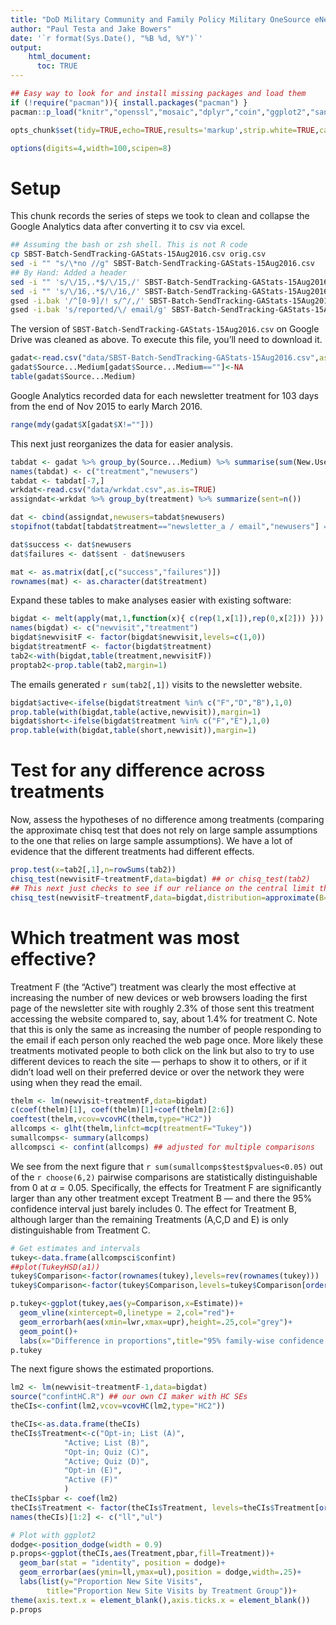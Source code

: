 ```yaml
---
title: "DoD Military Community and Family Policy Military OneSource eNewsletter: Google Analytics Results"
author: "Paul Testa and Jake Bowers"
date: '`r format(Sys.Date(), "%B %d, %Y")`'
output:
    html_document:
      toc: TRUE
---
```


```r
## Easy way to look for and install missing packages and load them
if (!require("pacman")){ install.packages("pacman") }
pacman::p_load("knitr","openssl","mosaic","dplyr","coin","ggplot2","sandwich","lmtest","reshape2","multcomp","lubridate")

opts_chunk$set(tidy=TRUE,echo=TRUE,results='markup',strip.white=TRUE,cache=FALSE,highlight=TRUE,width.cutoff=132,size='footnotesize',message=FALSE,warning=TRUE,comment=NA)

options(digits=4,width=100,scipen=8)
```

\tableofcontents

# Setup

This chunk records the series of steps we took to clean and collapse the Google Analytics data after converting it to csv via excel.

```bash
## Assuming the bash or zsh shell. This is not R code
cp SBST-Batch-SendTracking-GAStats-15Aug2016.csv orig.csv
sed -i "" "s/\*no //g" SBST-Batch-SendTracking-GAStats-15Aug2016.csv
## By Hand: Added a header
sed -i "" 's/\/15,.*$/\/15,/' SBST-Batch-SendTracking-GAStats-15Aug2016.csv
sed -i "" 's/\/16,.*$/\/16,/' SBST-Batch-SendTracking-GAStats-15Aug2016.csv
gsed -i.bak '/^[0-9]/! s/^/,/' SBST-Batch-SendTracking-GAStats-15Aug2016.csv ## add extra column, use gnu-sed from brew install gnu-sed
gsed -i.bak 's/reported/\/ email/g' SBST-Batch-SendTracking-GAStats-15Aug2016.csv
```

The version of `SBST-Batch-SendTracking-GAStats-15Aug2016.csv` on Google Drive was cleaned as above. To execute this file, you'll need to download it.


```r
gadat<-read.csv("data/SBST-Batch-SendTracking-GAStats-15Aug2016.csv",as.is=TRUE,header=TRUE)
gadat$Source...Medium[gadat$Source...Medium==""]<-NA
table(gadat$Source...Medium)
```

Google Analytics recorded data for each newsletter treatment for 103 days from the end of Nov 2015 to early March 2016.

```r
range(mdy(gadat$X[gadat$X!=""]))
```

This next just reorganizes the data for easier analysis.

```r
tabdat <- gadat %>% group_by(Source...Medium) %>% summarise(sum(New.Users,na.rm=TRUE))
names(tabdat) <- c("treatment","newusers")
tabdat <- tabdat[-7,]
wrkdat<-read.csv("data/wrkdat.csv",as.is=TRUE)
assigndat<-wrkdat %>% group_by(treatment) %>% summarize(sent=n())

dat <- cbind(assigndat,newusers=tabdat$newusers)
stopifnot(tabdat[tabdat$treatment=="newsletter_a / email","newusers"] == dat[dat$treatment=="A","newusers"])

dat$success <- dat$newusers
dat$failures <- dat$sent - dat$newusers

mat <- as.matrix(dat[,c("success","failures")])
rownames(mat) <- as.character(dat$treatment)

```

Expand these tables to make analyses easier with existing software:

```r
bigdat <- melt(apply(mat,1,function(x){ c(rep(1,x[1]),rep(0,x[2])) }))
names(bigdat) <- c("newvisit","treatment")
bigdat$newvisitF <- factor(bigdat$newvisit,levels=c(1,0))
bigdat$treatmentF <- factor(bigdat$treatment)
tab2<-with(bigdat,table(treatment,newvisitF))
proptab2<-prop.table(tab2,margin=1)
```

The emails generated `r sum(tab2[,1])` visits to the newsletter website.

```r
bigdat$active<-ifelse(bigdat$treatment %in% c("F","D","B"),1,0)
prop.table(with(bigdat,table(active,newvisit)),margin=1)
bigdat$short<-ifelse(bigdat$treatment %in% c("F","E"),1,0)
prop.table(with(bigdat,table(short,newvisit)),margin=1)
```

# Test for any difference across treatments

Now, assess the hypotheses of no difference among treatments (comparing the
approximate chisq test that does not rely on large sample assumptions to the
one that relies on large sample assumptions). We have a lot of evidence that
the different treatments had different effects.

```r
prop.test(x=tab2[,1],n=rowSums(tab2))
chisq_test(newvisitF~treatmentF,data=bigdat) ## or chisq_test(tab2)
## This next just checks to see if our reliance on the central limit theorem is warranted in a situation with such rare outcomes.
chisq_test(newvisitF~treatmentF,data=bigdat,distribution=approximate(B=1000))
```
# Which treatment was most effective?

Treatment F (the "Active") treatment was clearly the most effective at
increasing the number of new devices or web browsers loading the first page of
the newsletter site with roughly 2.3% of those sent this treatment accessing
the website compared to, say, about 1.4% for treatment C. Note that this is
only the same as increasing the number of people responding to the email if
each person only reached the web page once. More likely these treatments
motivated people to both click on the link but also to try to use different
devices to reach the site --- perhaps to show it to others, or if it didn't
load well on their preferred device or over the network they were using when
they read the email.


```r
thelm <- lm(newvisit~treatmentF,data=bigdat)
c(coef(thelm)[1], coef(thelm)[1]+coef(thelm)[2:6])
coeftest(thelm,vcov=vcovHC(thelm,type="HC2"))
allcomps <- glht(thelm,linfct=mcp(treatmentF="Tukey"))
sumallcomps<- summary(allcomps)
allcompsci <- confint(allcomps) ## adjusted for multiple comparisons
```

We see from the next figure that `r sum(sumallcomps$test$pvalues<0.05)` out of the `r choose(6,2)` pairwise comparisons are statistically distinguishable from 0 at $\alpha=0.05$. Specifically, the effects for Treatment F are significantly larger than any other treatment except Treatment B --- and there the 95% confidence interval just barely includes 0. The effect for Treatment B, although larger than the remaining Treatments (A,C,D and E) is only distinguishable from Treatment C.

```r
# Get estimates and intervals
tukey<-data.frame(allcompsci$confint)
##plot(TukeyHSD(a1))
tukey$Comparison<-factor(rownames(tukey),levels=rev(rownames(tukey)))
tukey$Comparison<-factor(tukey$Comparison,levels=tukey$Comparison[order(tukey$Estimate)])

p.tukey<-ggplot(tukey,aes(y=Comparison,x=Estimate))+
  geom_vline(xintercept=0,linetype = 2,col="red")+
  geom_errorbarh(aes(xmin=lwr,xmax=upr),height=.25,col="grey")+
  geom_point()+
  labs(x="Difference in proportions",title="95% family-wise confidence level")
p.tukey
```

The next figure shows the estimated proportions.

```r
lm2 <- lm(newvisit~treatmentF-1,data=bigdat)
source("confintHC.R") ## our own CI maker with HC SEs
theCIs<-confint(lm2,vcov=vcovHC(lm2,type="HC2"))
```


```r
theCIs<-as.data.frame(theCIs)
theCIs$Treatment<-c("Opt-in; List (A)",
		    "Active; List (B)",
		    "Opt-in; Quiz (C)",
		    "Active; Quiz (D)",
		    "Opt-in (E)",
		    "Active (F)"
		    )
theCIs$pbar <- coef(lm2)
theCIs$Treatment <- factor(theCIs$Treatment, levels=theCIs$Treatment[order(theCIs$pbar)])
names(theCIs)[1:2] <- c("ll","ul")
```

```r
# Plot with ggplot2
dodge<-position_dodge(width = 0.9)
p.props<-ggplot(theCIs,aes(Treatment,pbar,fill=Treatment))+
  geom_bar(stat = "identity", position = dodge)+
  geom_errorbar(aes(ymin=ll,ymax=ul),position = dodge,width=.25)+
  labs(list(y="Proportion New Site Visits",
	    title="Proportion New Site Visits by Treatment Group"))+
theme(axis.text.x = element_blank(),axis.ticks.x = element_blank())
p.props
```



